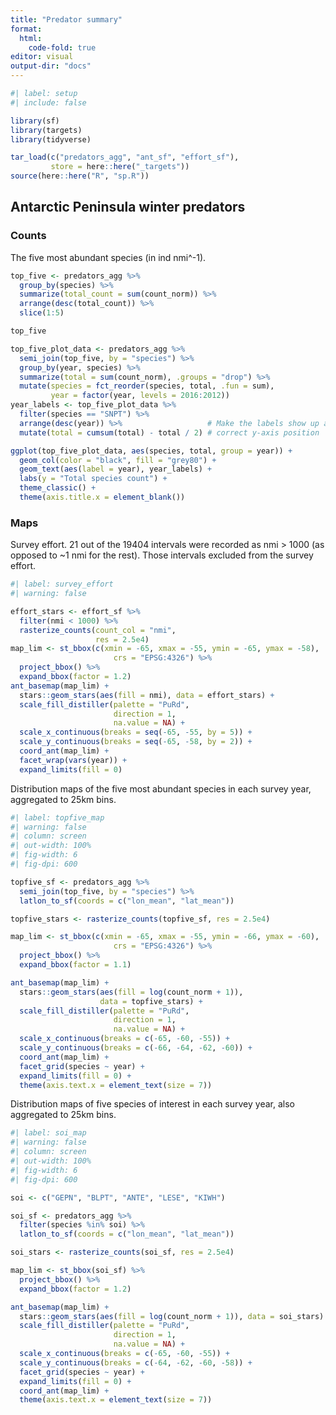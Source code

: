 ```yaml
---
title: "Predator summary"
format:
  html:
    code-fold: true
editor: visual
output-dir: "docs"
---
```


```r
#| label: setup
#| include: false

library(sf)
library(targets)
library(tidyverse)

tar_load(c("predators_agg", "ant_sf", "effort_sf"), 
         store = here::here("_targets"))
source(here::here("R", "sp.R"))
```

## Antarctic Peninsula winter predators

### Counts

The five most abundant species (in ind nmi^-1).

```r

top_five <- predators_agg %>% 
  group_by(species) %>% 
  summarize(total_count = sum(count_norm)) %>% 
  arrange(desc(total_count)) %>%
  slice(1:5)

top_five
```

```r

top_five_plot_data <- predators_agg %>% 
  semi_join(top_five, by = "species") %>% 
  group_by(year, species) %>% 
  summarize(total = sum(count_norm), .groups = "drop") %>% 
  mutate(species = fct_reorder(species, total, .fun = sum),
         year = factor(year, levels = 2016:2012))
year_labels <- top_five_plot_data %>% 
  filter(species == "SNPT") %>% 
  arrange(desc(year)) %>%                   # Make the labels show up at
  mutate(total = cumsum(total) - total / 2) # correct y-axis position

ggplot(top_five_plot_data, aes(species, total, group = year)) +
  geom_col(color = "black", fill = "grey80") +
  geom_text(aes(label = year), year_labels) +
  labs(y = "Total species count") +
  theme_classic() +
  theme(axis.title.x = element_blank())
```

### Maps

Survey effort. 21 out of the 19404 intervals were recorded as nmi \> 1000 (as opposed to \~1 nmi for the rest). Those intervals excluded from the survey effort.

```r
#| label: survey_effort
#| warning: false

effort_stars <- effort_sf %>% 
  filter(nmi < 1000) %>% 
  rasterize_counts(count_col = "nmi",
                   res = 2.5e4)
map_lim <- st_bbox(c(xmin = -65, xmax = -55, ymin = -65, ymax = -58),
                       crs = "EPSG:4326") %>% 
  project_bbox() %>% 
  expand_bbox(factor = 1.2)
ant_basemap(map_lim) + 
  stars::geom_stars(aes(fill = nmi), data = effort_stars) +
  scale_fill_distiller(palette = "PuRd", 
                       direction = 1, 
                       na.value = NA) +
  scale_x_continuous(breaks = seq(-65, -55, by = 5)) +
  scale_y_continuous(breaks = seq(-65, -58, by = 2)) +
  coord_ant(map_lim) +
  facet_wrap(vars(year)) +
  expand_limits(fill = 0)

```

Distribution maps of the five most abundant species in each survey year, aggregated to 25km bins.

```r
#| label: topfive_map
#| warning: false
#| column: screen
#| out-width: 100%
#| fig-width: 6
#| fig-dpi: 600

topfive_sf <- predators_agg %>% 
  semi_join(top_five, by = "species") %>% 
  latlon_to_sf(coords = c("lon_mean", "lat_mean"))

topfive_stars <- rasterize_counts(topfive_sf, res = 2.5e4)

map_lim <- st_bbox(c(xmin = -65, xmax = -55, ymin = -66, ymax = -60),
                       crs = "EPSG:4326") %>% 
  project_bbox() %>% 
  expand_bbox(factor = 1.1)

ant_basemap(map_lim) +
  stars::geom_stars(aes(fill = log(count_norm + 1)), 
                    data = topfive_stars) +
  scale_fill_distiller(palette = "PuRd",
                       direction = 1,
                       na.value = NA) +
  scale_x_continuous(breaks = c(-65, -60, -55)) +
  scale_y_continuous(breaks = c(-66, -64, -62, -60)) +
  coord_ant(map_lim) +
  facet_grid(species ~ year) +
  expand_limits(fill = 0) +
  theme(axis.text.x = element_text(size = 7))
```

Distribution maps of five species of interest in each survey year, also aggregated to 25km bins.

```r
#| label: soi_map
#| warning: false
#| column: screen
#| out-width: 100%
#| fig-width: 6
#| fig-dpi: 600

soi <- c("GEPN", "BLPT", "ANTE", "LESE", "KIWH")

soi_sf <- predators_agg %>% 
  filter(species %in% soi) %>% 
  latlon_to_sf(coords = c("lon_mean", "lat_mean"))

soi_stars <- rasterize_counts(soi_sf, res = 2.5e4)

map_lim <- st_bbox(soi_sf) %>% 
  project_bbox() %>% 
  expand_bbox(factor = 1.2)

ant_basemap(map_lim) +
  stars::geom_stars(aes(fill = log(count_norm + 1)), data = soi_stars) +
  scale_fill_distiller(palette = "PuRd",
                       direction = 1,
                       na.value = NA) +
  scale_x_continuous(breaks = c(-65, -60, -55)) +
  scale_y_continuous(breaks = c(-64, -62, -60, -58)) +
  facet_grid(species ~ year) +
  expand_limits(fill = 0) +
  coord_ant(map_lim) +
  theme(axis.text.x = element_text(size = 7))
```

